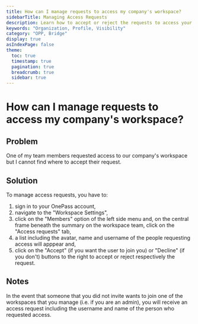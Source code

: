 ```yaml
---
title: How can I manage requests to access my company's workspace?
sidebarTitle: Managing Access Requests
description: Learn how to accept or reject the requests to access your company's workspace.
keywords: "Organization, Profile, Visibility"
category: "OPP, Bridge"
display: true
asIndexPage: false
theme: 
  toc: true
  timestamp: true
  pagination: true
  breadcrumb: true
  sidebar: true
---
```


# How can I manage requests to access my company's workspace?

## Problem

One of my team members requested access to our company's workspace but I cannot find where to accept their request.

## Solution

To manage access requests, you have to:

1. sign in to your OnePass account,
2. navigate to the "Workspace Settings",
3. click on the "Members" option of the left side menu and, on the central frame beneath the summary on the workspace team, click on the "Access requests" tab,
4. a list including the avatar, name and username of the people requesting access will apppear and,
5. click on the "Accept" (if you want the user to join you) or "Decline" (if you don't) buttons to the right to accept or reject respectively the request.

## Notes

In the event that someone that you did not invite wants to join one of the workspaces that you manage (i.e. if you are an admin), you will receive an access request including the username and name of the person who requested access.
